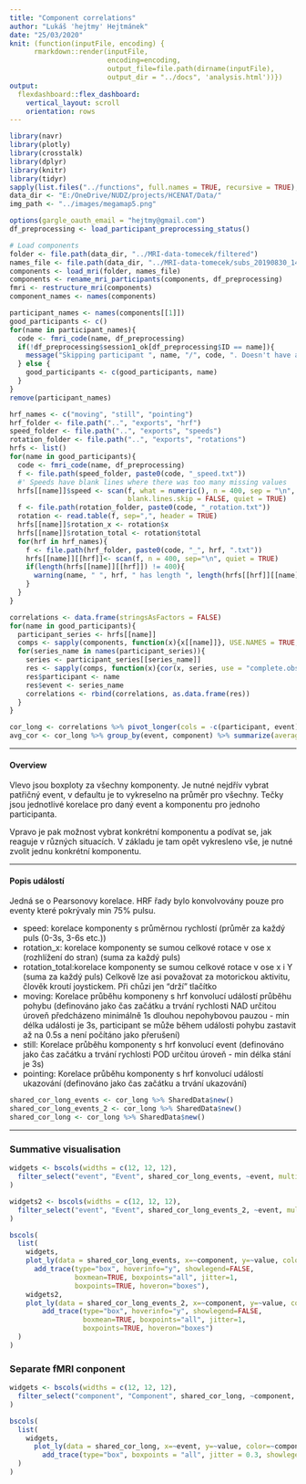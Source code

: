 ```yaml
---
title: "Component correlations"
author: "Lukáš 'hejtmy' Hejtmánek"
date: "25/03/2020"
knit: (function(inputFile, encoding) { 
      rmarkdown::render(inputFile,
                        encoding=encoding, 
                        output_file=file.path(dirname(inputFile),
                        output_dir = "../docs", 'analysis.html'))})
output: 
  flexdashboard::flex_dashboard:
    vertical_layout: scroll
    orientation: rows
---
```

```r
library(navr)
library(plotly)
library(crosstalk)
library(dplyr)
library(knitr)
library(tidyr)
sapply(list.files("../functions", full.names = TRUE, recursive = TRUE), source)
data_dir <- "E:/OneDrive/NUDZ/projects/HCENAT/Data/"
img_path <- "../images/megamap5.png"
```

```r
options(gargle_oauth_email = "hejtmy@gmail.com")
df_preprocessing <- load_participant_preprocessing_status()

# Load components
folder <- file.path(data_dir, "../MRI-data-tomecek/filtered")
names_file <- file.path(data_dir, "../MRI-data-tomecek/subs_20190830_1422.txt")
components <- load_mri(folder, names_file)
components <- rename_mri_participants(components, df_preprocessing)
fmri <- restructure_mri(components)
component_names <- names(components)

participant_names <- names(components[[1]])
good_participants <- c()
for(name in participant_names){
  code <- fmri_code(name, df_preprocessing)
  if(!df_preprocessing$session1_ok[df_preprocessing$ID == name]){
    message("Skipping participant ", name, "/", code, ". Doesn't have a valid session behavioral data\n")
  } else {
    good_participants <- c(good_participants, name)
  }
}
remove(participant_names)

hrf_names <- c("moving", "still", "pointing")
hrf_folder <- file.path("..", "exports", "hrf")
speed_folder <- file.path("..", "exports", "speeds")
rotation_folder <- file.path("..", "exports", "rotations")
hrfs <- list()
for(name in good_participants){
  code <- fmri_code(name, df_preprocessing)
  f <- file.path(speed_folder, paste0(code, "_speed.txt"))
  #' Speeds have blank lines where there was too many missing values
  hrfs[[name]]$speed <- scan(f, what = numeric(), n = 400, sep = "\n", fill = NA_real_,
                             blank.lines.skip = FALSE, quiet = TRUE)
  f <- file.path(rotation_folder, paste0(code, "_rotation.txt"))
  rotation <- read.table(f, sep=",", header = TRUE)
  hrfs[[name]]$rotation_x <- rotation$x
  hrfs[[name]]$rotation_total <- rotation$total
  for(hrf in hrf_names){
    f <- file.path(hrf_folder, paste0(code, "_", hrf, ".txt"))
    hrfs[[name]][[hrf]]<- scan(f, n = 400, sep="\n", quiet = TRUE)
    if(length(hrfs[[name]][[hrf]]) != 400){
      warning(name, " ", hrf, " has length ", length(hrfs[[hrf]][[name]]))
    }
  }
}
```

```r
correlations <- data.frame(stringsAsFactors = FALSE)
for(name in good_participants){
  participant_series <- hrfs[[name]]
  comps <- sapply(components, function(x){x[[name]]}, USE.NAMES = TRUE, simplify = FALSE)
  for(series_name in names(participant_series)){
    series <- participant_series[[series_name]]
    res <- sapply(comps, function(x){cor(x, series, use = "complete.obs")}, simplify = FALSE)
    res$participant <- name
    res$event <- series_name
    correlations <- rbind(correlations, as.data.frame(res))
  }
}
```

```r
cor_long <- correlations %>% pivot_longer(cols = -c(participant, event), names_to = "component")
avg_cor <- cor_long %>% group_by(event, component) %>% summarize(average = mean(value))
```

-------------------------------

#### Overview
Vlevo jsou boxploty za všechny komponenty. Je nutné nejdřív vybrat patřičný event, v defaultu je to vykreselno na průměr pro všechny. Tečky jsou jednotlivé korelace pro daný event a komponentu pro jednoho participanta. 

Vpravo je pak možnost vybrat konkrétní komponentu a podívat se, jak reaguje v různých situacích. V základu je tam opět vykresleno vše, je nutné zvolit jednu konkrétní komponentu.


---------------------------

#### Popis událostí
Jedná se o Pearsonovy korelace. HRF řady bylo konvolvovány pouze pro eventy které pokrývaly min 75% pulsu.

- speed: korelace komponenty s průměrnou rychlostí (průměr za každý puls (0-3s, 3-6s etc.))
- rotation_x: korelace komponenty se sumou celkové rotace v ose x (rozhlížení do stran) (suma za každý puls)
- rotation_total:korelace komponenty se sumou celkové rotace v ose x i Y (suma za každý puls) Celkově lze asi považovat za motorickou aktivitu, člověk kroutí joystickem. Při chůzi jen "drží" tlačítko
- moving: Korelace průběhu komponeny s hrf konvolucí událostí průběhu pohybu (definováno jako čas začátku a trvání rychlosti NAD určitou úroveň předcházeno minimálně 1s dlouhou nepohybovou pauzou - min délka události je 3s, participant se může během události pohybu zastavit až na 0.5s a není počítáno jako přerušení)
- still: Korelace průběhu komponenty s hrf konvolucí event (definováno jako čas začátku a trvání rychlosti POD určitou úroveň - min délka stání je 3s)
- pointing: Korelace průběhu komponenty s hrf konvolucí událostí ukazování (definováno jako čas začátku a trvání ukazování)

```r
shared_cor_long_events <- cor_long %>% SharedData$new()
shared_cor_long_events_2 <- cor_long %>% SharedData$new()
shared_cor_long <- cor_long %>% SharedData$new()
```

-----------------------------------------------
### Summative visualisation

```r
widgets <- bscols(widths = c(12, 12, 12),
  filter_select("event", "Event", shared_cor_long_events, ~event, multiple = FALSE)
)

widgets2 <- bscols(widths = c(12, 12, 12),
  filter_select("event", "Event", shared_cor_long_events_2, ~event, multiple = FALSE)
)

bscols(
  list(
    widgets,
    plot_ly(data = shared_cor_long_events, x=~component, y=~value, color=~component) %>%
      add_trace(type="box", hoverinfo="y", showlegend=FALSE,
                boxmean=TRUE, boxpoints="all", jitter=1,
                boxpoints=TRUE, hoveron="boxes"),
    widgets2,
    plot_ly(data = shared_cor_long_events_2, x=~component, y=~value, color=~component) %>%
        add_trace(type="box", hoverinfo="y", showlegend=FALSE, 
                  boxmean=TRUE, boxpoints="all", jitter=1,
                  boxpoints=TRUE, hoveron="boxes")
  )
)

```

### Separate fMRI conponent

```r

widgets <- bscols(widths = c(12, 12, 12),
  filter_select("component", "Component", shared_cor_long, ~component, multiple = FALSE)
)

bscols(
  list(
    widgets,
      plot_ly(data = shared_cor_long, x=~event, y=~value, color=~component) %>%
        add_trace(type="box", boxpoints = "all", jitter = 0.3, showlegend=FALSE)
  )
)
```